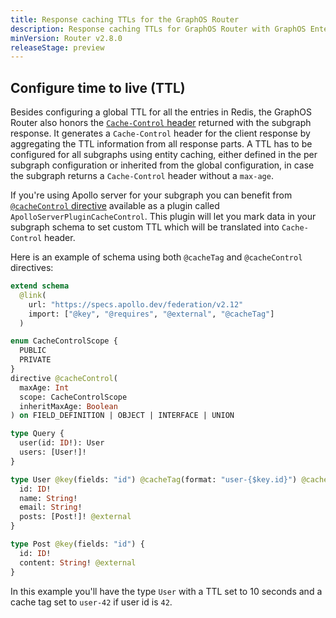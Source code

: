 ```yaml
---
title: Response caching TTLs for the GraphOS Router
description: Response caching TTLs for GraphOS Router with GraphOS Enterprise.
minVersion: Router v2.8.0
releaseStage: preview
---
```


## Configure time to live (TTL)

Besides configuring a global TTL for all the entries in Redis, the GraphOS Router also honors the [`Cache-Control` header](https://developer.mozilla.org/en-US/docs/Web/HTTP/Headers/Cache-Control) returned with the subgraph response. It generates a `Cache-Control` header for the client response by aggregating the TTL information from all response parts.
A TTL has to be configured for all subgraphs using entity caching, either defined in the per subgraph configuration or inherited from the global configuration, in case the subgraph returns a `Cache-Control` header without a `max-age`.


If you're using Apollo server for your subgraph you can benefit from [`@cacheControl` directive](https://www.apollographql.com/docs/apollo-server/api/plugin/cache-control) available as a plugin called `ApolloServerPluginCacheControl`. This plugin will let you mark data in your subgraph schema to set custom TTL which will be translated into `Cache-Control` header.

Here is an example of schema using both `@cacheTag` and `@cacheControl` directives:

```graphql
extend schema
  @link(
    url: "https://specs.apollo.dev/federation/v2.12"
    import: ["@key", "@requires", "@external", "@cacheTag"]
  )

enum CacheControlScope {
  PUBLIC
  PRIVATE
}
directive @cacheControl(
  maxAge: Int
  scope: CacheControlScope
  inheritMaxAge: Boolean
) on FIELD_DEFINITION | OBJECT | INTERFACE | UNION

type Query {
  user(id: ID!): User
  users: [User!]!
}

type User @key(fields: "id") @cacheTag(format: "user-{$key.id}") @cacheControl(maxAge: 10) {
  id: ID!
  name: String!
  email: String!
  posts: [Post!]! @external
}

type Post @key(fields: "id") {
  id: ID!
  content: String! @external
}
```

In this example you'll have the type `User` with a TTL set to 10 seconds and a cache tag set to `user-42` if user id is `42`.
